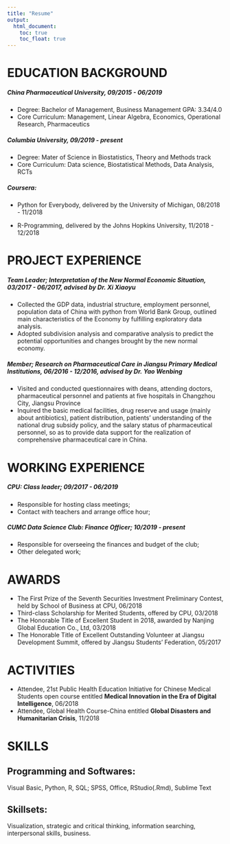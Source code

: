 ```yaml
---
title: "Resume"
output: 
  html_document:
    toc: true
    toc_float: true
---
```


# EDUCATION BACKGROUND 

##### China Pharmaceutical University, 09/2015 - 06/2019 
- Degree: Bachelor of Management, Business Management GPA: 3.34/4.0 
- Core Curriculum: Management, Linear Algebra, Economics, Operational Research, Pharmaceutics 

##### Columbia University, 09/2019 - present 

- Degree: Mater of Science in Biostatistics, Theory and Methods track 
- Core Curriculum: Data science, Biostatistical Methods, Data Analysis, RCTs

##### Coursera: 

- Python for Everybody, delivered by the University of Michigan, 08/2018 - 11/2018 

- R-Programming, delivered by the Johns Hopkins University, 11/2018 - 12/2018 

# PROJECT EXPERIENCE 

##### Team Leader; Interpretation of the New Normal Economic Situation, 03/2017 - 06/2017, advised by Dr. Xi Xiaoyu 

- Collected the GDP data, industrial structure, employment personnel, population data of China with python from World Bank Group, outlined main characteristics of the Economy by fulfilling exploratory data analysis. 
- Adopted subdivision analysis and comparative analysis to predict the potential opportunities and changes brought by the new normal economy. 

##### Member; Research on Pharmaceutical Care in Jiangsu Primary Medical Institutions, 06/2016 - 12/2016, advised by Dr. Yao Wenbing 

- Visited and conducted questionnaires with deans, attending doctors, pharmaceutical personnel and patients at five hospitals in Changzhou City, Jiangsu Province 
- Inquired the basic medical facilities, drug reserve and usage (mainly about antibiotics), patient distribution, patients’ understanding of the national drug subsidy policy, and the salary status of pharmaceutical personnel, so as to provide data support for the realization of comprehensive pharmaceutical care in China. 

# WORKING EXPERIENCE

##### CPU: Class leader; 09/2017 - 06/2019

- Responsible for hosting class meetings; 
- Contact with teachers and arrange office hour; 

##### CUMC Data Science Club: Finance Officer; 10/2019 - present

- Responsible for overseeing the finances and budget of the club; 
- Other delegated work; 

# AWARDS 

- The First Prize of the Seventh Securities Investment Preliminary Contest, held by School of Business at CPU, 06/2018 
- Third-class Scholarship for Merited Students, offered by CPU, 03/2018 
- The Honorable Title of Excellent Student in 2018, awarded by Nanjing Global Education Co., Ltd, 03/2018 
- The Honorable Title of Excellent Outstanding Volunteer at Jiangsu Development Summit, offered by Jiangsu Students’ Federation, 05/2017 

# ACTIVITIES

- Attendee, 21st Public Health Education Initiative for Chinese Medical Students open course entitled **Medical Innovation in the Era of Digital Intelligence**, 06/2018 
- Attendee, Global Health Course-China entitled **Global Disasters and Humanitarian Crisis**, 11/2018 

# SKILLS

## Programming and Softwares: 

Visual Basic, Python, R, SQL; SPSS, Office, RStudio(.Rmd), Sublime Text

## Skillsets: 

Visualization, strategic and critical thinking, information searching, interpersonal skills, business.  